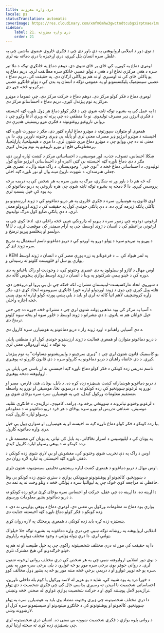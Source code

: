 ```yaml
---
title: دری واړه مغزونه
locale: ps
statusTranslation: automatic
coverImage: https://res.cloudinary.com/xmfm6mhw3gwctndtcubgx2rptnae/image/upload/v1740337243/small_cover_educacion_fundamental_a051170f1c.webp
sidebar:
    label: 21. دری واړه مغزونه
    order: 21
---
```

د نوي دور د انقلابي ارواپوهنې په دې باور دی چې د فکري څاروي عضوي ماشین چې په غلطۍ سره انسان بلل کیږي، درې اړخیزه یا درې دماغه بڼه لري.

لومړی دماغ په کوپړۍ کې ځای پر ځای شوی دی. دوهم دماغ په ځانګړې توګه د ملا تیر سره د هغې مرکزي نخاع او د هغې د ټولو عصبي څانګو سره مطابقت لري. دریم دماغ په یو ټاکلي ځای کې نه اوسیږي او نه هم یو ټاکلی ارګان دی. په حقیقت کې، دریم دماغ د عصبي سیسټمیک پلیکسسونو او په عمومي توګه د انسان په بدن کې د ټولو ځانګړو عصبي مرکزونو څخه جوړ دی.

لومړی دماغ د فکر کولو مرکز دی. دوهم دماغ د حرکت مرکز دی، چې عموما د موټرو مرکز په نوم پیژندل کیږي. دریم دماغ د احساساتو مرکز دی.

دا په عمل کې په بشپړه توګه ثابته شوې چې د فکر کولو دماغ هر ډول ناوړه ګټه اخیستنه د فکري انرژۍ ډیر مصرف تولیدوي. نو دا منطقي ده چې پرته له ویرې ادعا وکړو چې د رواني ناروغیو روغتونونه د فکري مړو ریښتیني هدیرې دي.

همغږي او متوازن سپورتونه د موټرو دماغ لپاره ګټور دي، مګر د سپورت ناوړه ګټه اخیستنه د موټرو انرژیو ډیر مصرف معنی لري او پایله یې ډیری وختونه ناورین وي. دا بې معنی نه ده چې ووایو چې د موټرو دماغ مړي شتون لري. دا مړي د هیمیپلجیا، پاراپلجیا، پرمختلونکي فلج او نورو ناروغیو په نوم پیژندل کیږي.

ښکلا احساس، تصوف، جذب، لوړ موسیقي، د احساساتي مرکز د کښت لپاره اړین دي، مګر د دې دماغ ناوړه ګټه اخیستنه بې ګټې اغیزه او د احساساتي انرژیو ضایع کول تولیدوي. د احساساتي دماغ څخه د "نوي څپې" وجوديستان، د راک مینه وال، د عصري هنر جعلي هنرمندان، د شهوت ناروغ مینه وال او نور ناوړه ګټه اخلي.

که څه هم دا د باور وړ نه ښکاري، مرګ په یقین سره په هر شخص کې په دریمه برخه پروسس کیږي. دا لا دمخه په بشپړه توګه ثابته شوې چې هره ناروغي په دریو دماغونو کې په یوه کې خپل بنسټ لري.

لوی قانون په هوښیارۍ سره د فکري څاروی په هر دریو دماغونو کې د ژوند ارزښتونو یو ټاکلی پانګه زیرمه کړې ده. د دې پانګې خوندي کول په حقیقت کې د ژوند اوږدولو معنی لري، د دې پانګې ضایع کول مرګ تولیدوي.

لرغوني دودونه چې زموږ سره د پیړیو له ډارونکې شپې څخه راغلي دي، ادعا کوي چې په MU لرغوني براعظم کې د انسان د ژوند اوسط، چې په آرام سمندر کې موقعیت لري، د دولسو او پنځلسو پیړیو ترمنځ و.

د پیړیو په تیریدو سره د ټولو دورو په اوږدو کې د دریو دماغونو ناسم استعمال په تدریج سره ژوند لنډ کړ.

د KEM په لمر هیواد کې ... د فرعونانو په زړه پورې مصر کې د انسان د ژوند اوسط یوازې یو سل او څلویښت کلونو ته رسیدلی و.

اوس مهال د ګازو او سیلولوډ په دې عصري وختونو کې، د وجودیت او راک یاغیانو په دې دوره کې د ځینو بیمې شرکتونو په وینا د انسان د ژوند اوسط یوازې پنځوس کاله دی.

د شوروي اتحاد مارکسیست-لینینستان مشران، لکه څنګه چې تل بې پروا او دروغجن دي، هلته ویل کیږي چې دوی د ژوند اوږدولو لپاره خورا ځانګړي سیرومونه ایجاد کړي دي، مګر زاړه کروشچیف لاهم اتیا کاله نه لري او باید د بلې پښې پورته کولو لپاره له یوې پښې څخه اجازه واخلي.

د آسیا په مرکز کې یوه مذهبي ټولنه شتون لري چې د مشرانو څخه جوړه ده چې حتی خپل ځوانان هم نه یادوي. د دې مشرانو د ژوند اوسط د څلور سوه او پنځه سوه کلونو ترمنځ دی.

د دې آسیایی راهبانو د اوږد ژوند راز د دریو دماغونو په هوښیارۍ سره کارول دي.

د دریو دماغونو متوازن او همغږي فعالیت د ژوند ارزښتونو خوندي کول او د منطقي پایلې په توګه د ژوند اوږدوالی معنی لري.

یو کاسمیک قانون شتون لري چې د "ډیری سرچینو د وایبریشنونو مساوات" په نوم پیژندل کیږي. د دې خانقاه راهبان د دریو دماغونو په کارولو سره د دې قانون کارولو ته پوهیږي.

ناسم تدریس زده کونکي د فکر کولو دماغ ناوړه ګټه اخیستنې ته اړ باسي چې پایلې یې ارواپوهنه دمخه پوهیږي.

د دریو دماغونو هوښیارانه کښت بنسټیزه زده کړه ده. د بابل، یونان، هند، فارس، مصر او نورو په لرغونو ښوونځیو کې زده کونکو ته د درسونو، نڅا، موسیقۍ او نورو په واسطه مستقیم معلومات ورکول کیدل، چې په هوښیارۍ سره سره یوځای شوي وو.

د لرغونو وختونو تیاترونه د ښوونځي برخه وه. ډرامه، کامیډي، تراژیدي، د ځانګړي تقلید، موسیقۍ، شفاهي تدریس او نورو سره یوځای د هر فرد دریو دماغونو ته د معلوماتو رسولو لپاره کارول کیده.

بیا زده کونکو د فکر کولو دماغ ناوړه ګټه نه اخیسته او په هوښیارۍ او متوازن ډول یې خپل درې واړه دماغونه کارول.

په یونان کې د ایلیوسیس د اسرار نڅاګانې، په بابل کې تیاتر، په یونان کې مجسمه تل د زده کونکو ته د پوهې رسولو لپاره کارول کیدې.

اوس د راک په دې تخریب شوي وختونو کې، مغشوش او بې لارې شوي زده کونکي د ذهني ناوړه ګټه اخیستنې په تیاره لاره روان دي.

اوس مهال د دریو دماغونو د همغږي کښت لپاره ریښتیني تخلیقي سیسټمونه شتون نلري.

د ښوونځیو، کالجونو او پوهنتونونو ښوونکي یوازې د ستړي شوي زده کونکو بې وفا حافظې ته مراجعه کوي څوک چې په لیوالتیا سره د ټولګي څخه د وتلو وخت ته په تمه دي.

دا اړینه ده، دا اړینه ده چې عقل، حرکت او احساس سره یوځای کړئ ترڅو زده کونکو ته د دریو دماغونو بشپړ معلومات ورسوي.

یوازې یوه دماغ ته معلومات ورکول بې معنی دي. لومړی دماغ د پوهې یوازینی نه دی. د زده کونکو د فکر کولو دماغ ناوړه ګټه اخیستنه جنایت دی.

بنسټیزه زده کړه باید زده کونکي د همغږي پرمختګ په لاره روان کړي.

انقلابي ارواپوهنه په روښانه توګه ښیې چې درې واړه دماغونه په بشپړه توګه جلا خپلواک ټولنې لري. دا درې ډوله ټولنې د وجود مختلف ډولونه راپاروي.

دا په حقیقت کې موږ ته درې مختلف شخصیتونه راکوي چې په خپل طبیعت او نه هم په خپلو څرګندونو کې هیڅ مشترک نلري.

د نوي دور انقلابي ارواپوهنه ښیې چې په هر شخص کې درې مختلف رواني اړخونه شتون لري. د رواني جوهر یوې برخې سره موږ یو څه غواړو، د بلې برخې سره موږ په یقین سره یو څه توپیر غواړو او د دریمې برخې څخه مننه موږ یو څه په بشپړ ډول مخالف کوو.

د خورا درد په یوه شیبه کې، شاید د یو عزیز له لاسه ورکول یا کوم بله داخلي ناورین، احساساتي شخصیت نا امیدۍ ته رسیږي پداسې حال کې چې فکري شخصیت د دې ټولو تراژیدیو لامل پوښتنه کوي او د حرکت شخصیت یوازې غواړي له صحنې څخه وتښتي.

دا درې مختلف شخصیتونه چې ډیری وختونه متضاد وي باید په هوښیارۍ سره په ټولو ښوونځیو، کالجونو او پوهنتونونو کې د ځانګړو میتودونو او سیسټمونو سره کرل او لارښوونه وشي.

د رواني پلوه یوازې د فکري شخصیت ښوونه بې معنی ده. انسان درې شخصیتونه لري چې بنسټیزې زده کړې ته سخته اړتیا لري.

